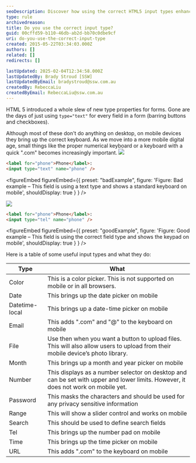 ```yaml
---
seoDescription: Discover how using the correct HTML5 input types enhances mobile usability with dedicated keyboards for tasks like email, phone numbers, and URLs.
type: rule
archivedreason:
title: Do you use the correct input type?
guid: 00cffd59-b110-46db-ab2d-bb70c0dbe9cf
uri: do-you-use-the-correct-input-type
created: 2015-05-22T03:34:03.000Z
authors: []
related: []
redirects: []

lastUpdated: 2025-02-04T12:34:58.000Z
lastUpdatedBy: Brady Stroud [SSW]
lastUpdatedByEmail: bradystroud@ssw.com.au
createdBy: RebeccaLiu
createdByEmail: RebeccaLiu@ssw.com.au
---
```


HTML 5 introduced a whole slew of new type properties for forms. Gone are the days of just using `type="text"` for every field in a form (barring buttons and checkboxes).

Although most of these don't do anything on desktop, on mobile devices they bring up the correct keyboard. As we move into a more mobile digital age, small things like the proper numerical keyboard or a keyboard with a quick ".com" becomes increasingly important.
![](field-type-text.png)

```html
<label for="phone">Phone</label>:
<input type="text" name="phone" />
```

<figureEmbed figureEmbed={{
  preset: "badExample",
  figure: 'Figure: Bad example – This field is using a text type and shows a standard keyboard on mobile',
  shouldDisplay: true
} } />


![](field-type-tel.png)

```html
<label for="phone">Phone</label>:
<input type="tel" name="phone" />
```

<figureEmbed figureEmbed={{
  preset: "goodExample",
  figure: 'Figure: Good example – This field is using the correct field type and shows the keypad on mobile',
  shouldDisplay: true
} } />


Here is a table of some useful input types and what they do:

| Type | What |
| --- | --- |
| Color | This is a color picker. This is not supported on mobile or in all browsers. |
| Date | This brings up the date picker on mobile |
| Datetime-local | This brings up a date-time picker on mobile |
| Email | This adds ".com" and "@" to the keyboard on mobile |
| File | Use then when you want a button to upload files. This will also allow users to upload from their mobile device’s photo library. |
| Month | This brings up a month and year picker on mobile |
| Number | This displays as a number selector on desktop and can be set with upper and lower limits. However, it does not work on mobile yet. |
| Password | This masks the characters and should be used for any privacy sensitive information |
| Range | This will show a slider control and works on mobile |
| Search | This should be used to define search fields |
| Tel | This brings up the number pad on mobile |
| Time | This brings up the time picker on mobile |
| URL | This adds ".com" to the keyboard on mobile |
